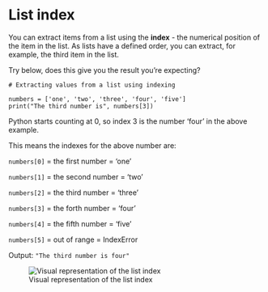 # List index

You can extract items from a list using the **index** - the numerical position of the item in the list. 
As lists have a defined order, you can extract, for example, the third item in the list.

Try below, does this give you the result you're expecting?

```pyodide
# Extracting values from a list using indexing

numbers = ['one', 'two', 'three', 'four', 'five']
print("The third number is", numbers[3])
```

Python starts counting at 0, so index 3 is the number 'four' in the above example. 

This means the indexes for the above number are:

```numbers[0]``` = the first number = 'one'

```numbers[1]``` = the second number = 'two' 

```numbers[2]``` = the third number = 'three'

```numbers[3]``` = the forth number = 'four' 

```numbers[4]``` = the fifth number = 'five'

```numbers[5]``` = out of range = IndexError

Output: ```"The third number is four"```

![Visual representation of the list index](/images/Listindex.svg)

